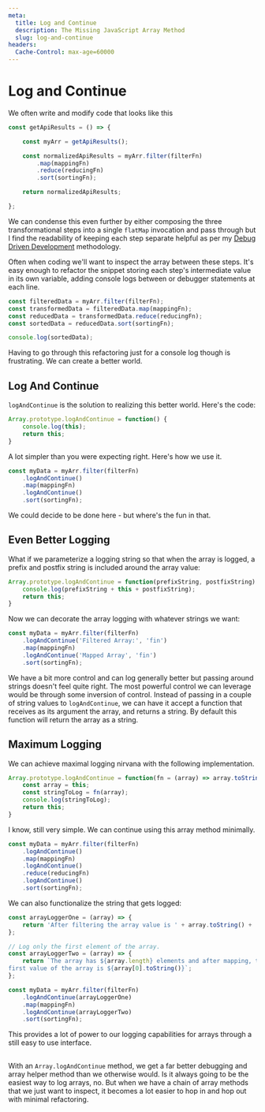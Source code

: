 ```yaml
---
meta:
  title: Log and Continue
  description: The Missing JavaScript Array Method
  slug: log-and-continue
headers:
  Cache-Control: max-age=60000
---
```


# Log and Continue

We often write and modify code that looks like this

```ts
const getApiResults = () => {

	const myArr = getApiResults();

	const normalizedApiResults = myArr.filter(filterFn)
		.map(mappingFn)
		.reduce(reducingFn)
		.sort(sortingFn);

	return normalizedApiResults;

};
```

We can condense this even further by either composing the three transformational
steps into a single `flatMap` invocation and pass through but I find the
readability of keeping each step separate helpful as per my [Debug Driven
Development](sambernheim.com/blog/debug-driven-development) methodology.

Often when coding we'll want to inspect the array between these steps. It's easy
enough to refactor the snippet storing each step's intermediate value in its own
variable, adding console logs between or debugger statements at each line.

```ts
const filteredData = myArr.filter(filterFn);
const transformedData = filteredData.map(mappingFn);
const reducedData = transformedData.reduce(reducingFn);
const sortedData = reducedData.sort(sortingFn);

console.log(sortedData);
```

Having to go through this refactoring just for a console log though is
frustrating. We can create a better world.

## Log And Continue
`logAndContinue` is the solution to realizing this better world. Here's the
code:

```ts
Array.prototype.logAndContinue = function() {
	console.log(this);
	return this;
}
```

A lot simpler than you were expecting right. Here's how we use it.

```ts
const myData = myArr.filter(filterFn)
	.logAndContinue()
	.map(mappingFn)
	.logAndContinue()
	.sort(sortingFn);
```

We could decide to be done here - but where's the fun in that.

## Even Better Logging

What if we parameterize a logging string so that when the array is logged, a
prefix and postfix string is included around the array value:

```ts
Array.prototype.logAndContinue = function(prefixString, postfixString) {
	console.log(prefixString + this + postfixString);
	return this;
}
```

Now we can decorate the array logging with whatever strings we want:

```ts
const myData = myArr.filter(filterFn)
	.logAndContinue('Filtered Array:', 'fin')
	.map(mappingFn)
	.logAndContinue('Mapped Array', 'fin')
	.sort(sortingFn);
```

We have a bit more control and can log generally better but passing around
strings doesn't feel quite right. The most powerful control we can leverage
would be through some inversion of control. Instead of passing in a couple of
string values to `logAndContinue`, we can have it accept a function that
receives as its argument the array, and returns a string. By default this
function will return the array as a string.

## Maximum Logging
We can achieve maximal logging nirvana with the following implementation.

```ts
Array.prototype.logAndContinue = function(fn = (array) => array.toString()) {
	const array = this;
	const stringToLog = fn(array);
	console.log(stringToLog);
	return this;
}
```

I know, still very simple. We can continue using this array method minimally.

```ts
const myData = myArr.filter(filterFn)
	.logAndContinue()
	.map(mappingFn)
	.logAndContinue()
	.reduce(reducingFn)
	.logAndContinue()
	.sort(sortingFn);
```

We can also functionalize the string that gets logged:

```ts
const arrayLoggerOne = (array) => {
	return 'After filtering the array value is ' + array.toString() + ' fin';
};

// Log only the first element of the array.
const arrayLoggerTwo = (array) => {
	return `The array has ${array.length} elements and after mapping, the
first value of the array is ${array[0].toString()}`;
};

const myData = myArr.filter(filterFn)
	.logAndContinue(arrayLoggerOne)
	.map(mappingFn)
	.logAndContinue(arrayLoggerTwo)
	.sort(sortingFn);

```

This provides a lot of power to our logging capabilities for arrays through a
still easy to use interface.

##
With an `Array.logAndContinue` method, we get a far better debugging and array
helper method than we otherwise would. Is it always going to be the easiest way
to log arrays, no. But when we have a chain of array methods that we just want
to inspect, it becomes a lot easier to hop in and hop out with minimal
refactoring.
